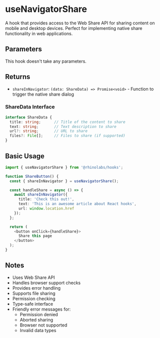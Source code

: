 # useNavigatorShare

A hook that provides access to the Web Share API for sharing content on mobile and desktop devices. Perfect for implementing native share functionality in web applications.

## Parameters

This hook doesn't take any parameters.

## Returns

- `shareInNavigator`: `(data: ShareData) => Promise<void>` - Function to trigger the native share dialog

### ShareData Interface

```typescript
interface ShareData {
  title: string;      // Title of the content to share
  text: string;       // Text description to share
  url?: string;       // URL to share
  files?: File[];     // Files to share (if supported)
}
```

## Basic Usage

```typescript
import { useNavigatorShare } from '@rhinolabs/hooks';

function ShareButton() {
  const { shareInNavigator } = useNavigatorShare();

  const handleShare = async () => {
    await shareInNavigator({
      title: 'Check this out!',
      text: 'This is an awesome article about React hooks',
      url: window.location.href
    });
  };

  return (
    <button onClick={handleShare}>
      Share this page
    </button>
  );
}
```

## Notes

- Uses Web Share API
- Handles browser support checks
- Provides error handling
- Supports file sharing
- Permission checking
- Type-safe interface
- Friendly error messages for:
  - Permission denied
  - Aborted sharing
  - Browser not supported
  - Invalid data types
